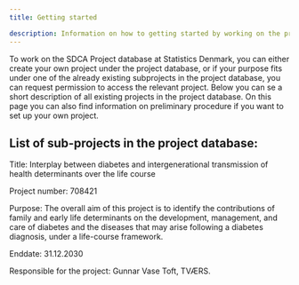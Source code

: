 ```yaml
---
title: Getting started

description: Information on how to getting started by working on the project database
---
```


To work on the SDCA Project database at Statistics Denmark, you can either create your own project under the project database, or if your purpose fits under one of the already existing subprojects in the project database, you can request permission to access the relevant project. Below you can se a short description of all existing projects in the project database. On this page you can also find information on preliminary procedure if you want to set up your own project. 



## List of sub-projects in the project database: 

 

Title: Interplay between diabetes and intergenerational transmission of health determinants over the life course 

Project number: 708421 

Purpose: The overall aim of this project is to identify the contributions of family and early life determinants on the development, management, and care of diabetes and the diseases that may arise following a diabetes diagnosis, under a life-course framework. 

Enddate: 31.12.2030 

Responsible for the project: Gunnar Vase Toft, TVÆRS.  
